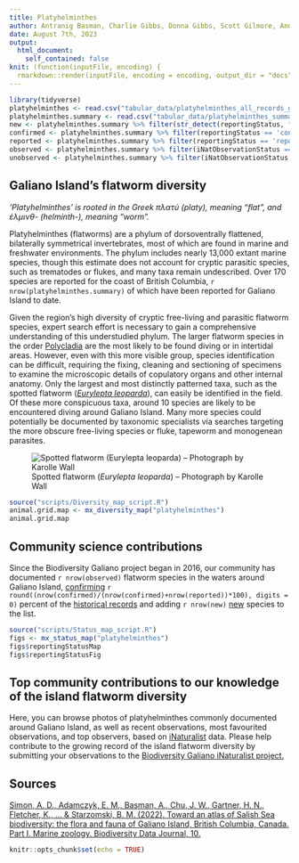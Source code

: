 ```yaml
---
title: Platyhelminthes
author: Antranig Basman, Charlie Gibbs, Donna Gibbs, Scott Gilmore, Andy Lamb, Andrew Simon
date: August 7th, 2023
output: 
  html_document:
    self_contained: false
knit: (function(inputFile, encoding) {
  rmarkdown::render(inputFile, encoding = encoding, output_dir = "docs", output_options = list(copy_resources = TRUE)) })
---
```


```r
library(tidyverse)
platyhelminthes <- read.csv("tabular_data/platyhelminthes_all_records_gridded.csv")
platyhelminthes.summary <- read.csv("tabular_data/platyhelminthes_summary.csv")
new <- platyhelminthes.summary %>% filter(str_detect(reportingStatus, "new")) 
confirmed <- platyhelminthes.summary %>% filter(reportingStatus == 'confirmed') 
reported <- platyhelminthes.summary %>% filter(reportingStatus == 'reported') 
observed <- platyhelminthes.summary %>% filter(iNatObservationStatus == 'observed') 
unobserved <- platyhelminthes.summary %>% filter(iNatObservationStatus == 'unobserved') 
```

## Galiano Island's flatworm diversity

*‘Platyhelminthes’ is rooted in the Greek πλατύ (platy), meaning “flat”, and ἑλμινθ- (helminth-), meaning “worm”.*

Platyhelminthes (flatworms) are a phylum of dorsoventrally flattened, bilaterally symmetrical invertebrates, most of which are found in marine and freshwater environments. The phylum includes nearly 13,000 extant marine species, though this estimate does not account for cryptic parasitic species, such as trematodes or flukes, and many taxa remain undescribed. Over 170 species are reported for the coast of British Columbia, `r nrow(platyhelminthes.summary)` of which have been reported for Galiano Island to date.

Given the region's high diversity of cryptic free-living and parasitic flatworm species, expert search effort is necessary to gain a comprehensive understanding of this understudied phylum. The larger flatworm species in the order [Polycladia](#taxon:Polycladia) are the most likely to be found diving or in intertidal areas. However, even with this more visible group, species identification can be difficult, requiring the fixing, cleaning and sectioning of specimens to examine the microscopic details of copulatory organs and other internal anatomy. Only the largest and most distinctly patterned taxa, such as the spotted flatworm ([*Eurylepta leoparda*](#taxon:Eurylepta leoparda)), can easily be identified in the field. Of these more conspicuous taxa, around 10 species are likely to be encountered diving around Galiano Island. Many more species could potentially be documented by taxonomic specialists via searches targeting the more obscure free-living species or fluke, tapeworm and monogenean parasites. 

![Spotted flatworm (*Eurylepta leoparda*) – Photograph by Karolle Wall](media/Eurylepta_leoparda_Karolle_Wall.jpg)

```r
source("scripts/Diversity_map_script.R")
animal.grid.map <- mx_diversity_map("platyhelminthes")
animal.grid.map
```

## Community science contributions

Since the Biodiversity Galiano project began in 2016, our community has documented `r nrow(observed)` flatworm species in the waters around Galiano Island, [confirming](#region:confirmed) `r round((nrow(confirmed)/(nrow(confirmed)+nrow(reported))*100), digits = 0)` percent of the [historical records](#region:historical) and adding `r nrow(new)` [new](#region:new) species to the list.

```r
source("scripts/Status_map_script.R")
figs <- mx_status_map("platyhelminthes")
figs$reportingStatusMap
figs$reportingStatusFig
```

## Top community contributions to our knowledge of the island flatworm diversity

Here, you can browse photos of platyhelminthes commonly documented around Galiano Island, as well as recent observations, most favourited observations, and top observers, based on [iNaturalist](http://inaturalist.org/) data. Please help contribute to the growing record of the island flatworm diversity by submitting your observations to the [Biodiversity Galiano iNaturalist project.](http://inaturalist.org/projects/biodiversity-galiano-island) 

<span class="mxcw-nonLeafletPane mxcw-paneName-TopContributions html-widget leaflet"></span>

## Sources

[Simon, A. D., Adamczyk, E. M., Basman, A., Chu, J. W., Gartner, H. N., Fletcher, K., ... & Starzomski, B. M. (2022). Toward an atlas of Salish Sea biodiversity: the flora and fauna of Galiano Island, British Columbia, Canada. Part I. Marine zoology. Biodiversity Data Journal, 10.](https://bdj.pensoft.net/article/76050/)

```r
knitr::opts_chunk$set(echo = TRUE)
```
